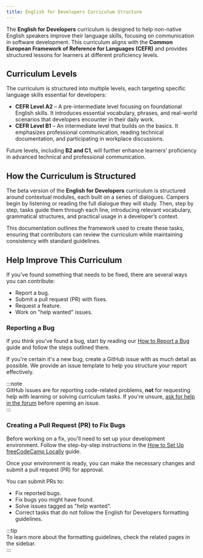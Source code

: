 ```yaml
---
title: English for Developers Curriculum Structure
---
```



The **English for Developers** curriculum is designed to help non-native English speakers improve their language skills, focusing on communication in software development. This curriculum aligns with the **Common European Framework of Reference for Languages (CEFR)** and provides structured lessons for learners at different proficiency levels.

## Curriculum Levels

The curriculum is structured into multiple levels, each targeting specific language skills essential for developers:

- **CEFR Level A2** – A pre-intermediate level focusing on foundational English skills. It introduces essential vocabulary, phrases, and real-world scenarios that developers encounter in their daily work.
- **CEFR Level B1** – An intermediate level that builds on the basics. It emphasizes professional communication, reading technical documentation, and participating in workplace discussions.

Future levels, including **B2 and C1**, will further enhance learners’ proficiency in advanced technical and professional communication.

## How the Curriculum is Structured

The beta version of the **English for Developers** curriculum is structured around contextual modules, each built on a series of dialogues. Campers begin by listening or reading the full dialogue they will study. Then, step by step, tasks guide them through each line, introducing relevant vocabulary, grammatical structures, and practical usage in a developer’s context.

This documentation outlines the framework used to create these tasks, ensuring that contributors can review the curriculum while maintaining consistency with standard guidelines.

## Help Improve This Curriculum

If you've found something that needs to be fixed, there are several ways you can contribute:

- Report a bug.
- Submit a pull request (PR) with fixes.
- Request a feature.
- Work on "help wanted" issues.

### Reporting a Bug

If you think you've found a bug, start by reading our [How to Report a Bug](https://www.freecodecamp.org/news/how-to-report-a-bug-to-freecodecamp/) guide and follow the steps outlined there.

If you're certain it's a new bug, create a GitHub issue with as much detail as possible. We provide an issue template to help you structure your report effectively.

:::note  
GitHub issues are for reporting code-related problems, **not** for requesting help with learning or solving curriculum tasks. If you're unsure, [ask for help in the forum](https://forum.freecodecamp.org) before opening an issue.  
:::

### Creating a Pull Request (PR) to Fix Bugs

Before working on a fix, you'll need to set up your development environment. Follow the step-by-step instructions in the [How to Set Up freeCodeCamp Locally](https://contribute.freecodecamp.org/how-to-setup-freecodecamp-locally/) guide.

Once your environment is ready, you can make the necessary changes and submit a pull request (PR) for approval.

You can submit PRs to:

- Fix reported bugs.
- Fix bugs you might have found.
- Solve issues tagged as "help wanted".
- Correct tasks that do not follow the English for Developers formatting guidelines.

:::tip  
To learn more about the formatting guidelines, check the related pages in the sidebar.  
:::
